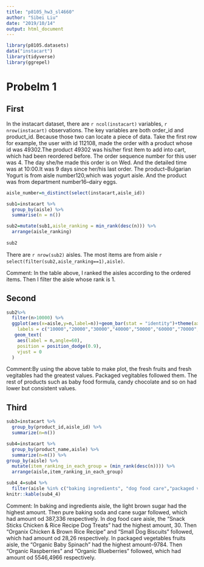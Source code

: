 ```yaml
---
title: "p8105_hw3_sl4660"
author: "Sibei Liu"
date: "2019/10/14"
output: html_document
---
```


```r
library(p8105.datasets)
data("instacart")
library(tidyverse)
library(ggrepel)
```

# Probelm 1

## First


In the instacart dataset, there are `r ncol(instacart)` variables, `r nrow(instacart)` observations. The key variables are both order_id and product_id. Because those two can locate a piece of data. Take the first row for example, the user with id 112108, made the order with a product whose id was 49302.The product 49302 was his/her first item to add into cart, which had been reordered before. The order sequence number for this user was 4. The day she/he made this order is on Wed. And the detailed time was at 10:00.It was 9 days since her/his last order. The product--Bulgarian Yogurt is from aisle number120,which was yogurt aisle. And the product was from department number16--dairy eggs.

```r
aisle_number=n_distinct(select(instacart,aisle_id))

sub1=instacart %>% 
  group_by(aisle) %>% 
  summarise(n = n()) 

sub2=mutate(sub1,aisle_ranking = min_rank(desc(n))) %>% 
  arrange(aisle_ranking)
 
sub2 
```


There are `r nrow(sub2)` aisles.
The most items are from aisle ``r select(filter(sub2,aisle_ranking==1),aisle)``.

Comment: In the table above, I ranked the aisles according to the ordered items. Then I filter the aisle whose rank is 1.

## Second
```r
sub2%>% 
  filter(n>10000) %>% 
  ggplot(aes(x=aisle,y=n,label=n))+geom_bar(stat = "identity")+theme(axis.text.x = element_text(angle = 60, hjust=1))+scale_y_continuous(breaks =                                                      c(10000,2000,30000,40000,50000,60000,70000,80000,120000), 
    labels = c("10000","20000","30000","40000","50000","60000","70000","80000","120000"))+
   geom_text(
    aes(label = n,angle=60),
    position = position_dodge(0.9),
    vjust = 0
  )
```

Comment:By using the above table to make plot, the fresh fruits and fresh vegitables had the greatest values. Packaged vegitables followed them. The rest of products such as baby food formula, candy chocolate and so on had lower but consistent values.

## Third
```r
sub3=instacart %>% 
  group_by(product_id,aisle_id) %>% 
  summarize(n=n())

sub4=instacart %>% 
  group_by(product_name,aisle) %>% 
  summarize(n=n()) %>%
group_by(aisle) %>% 
  mutate(item_ranking_in_each_group = (min_rank(desc(n)))) %>% 
  arrange(aisle,item_ranking_in_each_group)

sub4_4=sub4 %>% 
  filter(aisle %in% c("baking ingredients", "dog food care","packaged vegetables fruits")&item_ranking_in_each_group<4 ) 
knitr::kable(sub4_4)
```

Comment: In baking and ingredients aisle, the light brown sugar had the highest amount. Then pure baking soda and cane sugar followed, which had amount od 387,336 respectively.
In dog food care aisle, the "Snack Sticks Chicken & Rice Recipe Dog Treats" had the highest amount, 30. Then "Organix Chicken & Brown Rice Recipe" and "Small Dog Biscuits" followed, which had amount od 28,26 respectively.
In packaged vegetables fruits aisle, the "Organic Baby Spinach" had the highest amount--9784. Then "Organic Raspberries" and "Organic Blueberries" followed, which had amount od 5546,4966 respectively.

